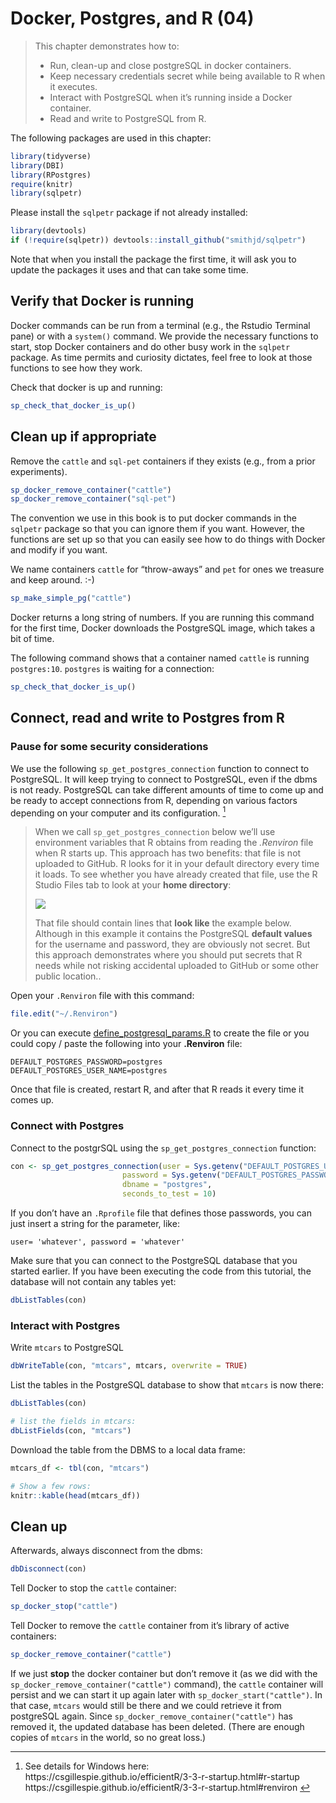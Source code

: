 # Docker, Postgres, and R (04)

> This chapter demonstrates how to:
>
>  * Run, clean-up and close postgreSQL in docker containers.
>  * Keep necessary credentials secret while being available to R when it executes.
>  * Interact with PostgreSQL when it's running inside a Docker container.
>  * Read and write to PostgreSQL from R.

The following packages are used in this chapter:
```r
library(tidyverse)
library(DBI)
library(RPostgres)
require(knitr)
library(sqlpetr)
```

Please install the `sqlpetr` package if not already installed:
```r
library(devtools)
if (!require(sqlpetr)) devtools::install_github("smithjd/sqlpetr")
```
Note that when you install the package the first time, it will ask you to update the packages it uses and that can take some time.

## Verify that Docker is running

Docker commands can be run from a terminal (e.g., the Rstudio Terminal pane) or with a `system()` command.  We provide the necessary functions to start, stop Docker containers and do other busy work in the `sqlpetr` package.  As time permits and curiosity dictates, feel free to look at those functions to see how they work.

Check that docker is up and running:

```r
sp_check_that_docker_is_up()
```

## Clean up if appropriate
Remove the `cattle` and `sql-pet` containers if they exists (e.g., from a prior experiments).  
```r
sp_docker_remove_container("cattle")
sp_docker_remove_container("sql-pet")
```

The convention we use in this book is to put docker commands in the `sqlpetr` package so that you can ignore them if you want.  However, the functions are set up so that you can easily see how to do things with Docker and modify if you want.

We name containers `cattle` for "throw-aways" and `pet` for ones we treasure and keep around.  :-)
```r
sp_make_simple_pg("cattle")

```

Docker returns a long string of numbers.  If you are running this command for the first time, Docker downloads the PostgreSQL image, which takes a bit of time.

The following command shows that a container named `cattle` is running `postgres:10`.  `postgres` is waiting for a connection:
```r
sp_check_that_docker_is_up()

```
## Connect, read and write to Postgres from R

### Pause for some security considerations

We use the following `sp_get_postgres_connection` function to connect to PostgreSQL.  It will keep trying to connect to PostgreSQL, even if the dbms is not ready.  PostgreSQL can take different amounts of time to come up and be ready to accept connections from R, depending on various factors depending on your computer and its configuration. ^[See details for Windows here:<br>   https://csgillespie.github.io/efficientR/3-3-r-startup.html#r-startup </br>https://csgillespie.github.io/efficientR/3-3-r-startup.html#renviron ]

> When we call `sp_get_postgres_connection` below we'll use environment variables that R obtains from reading the *.Renviron* file when R starts up.  This approach has two benefits: that file is not uploaded to GitHub. R looks for it in your default directory every time it loads.  To see whether you have already created that file, use the R Studio Files tab to look at your **home directory**:
>
![](screenshots/locate-renviron-file.png)
>
> That file should contain lines that **look like** the example below. Although in this example it contains the PostgreSQL <b>default values</b> for the username and password, they are obviously not secret.  But this approach demonstrates where you should put secrets that R needs while not risking accidental uploaded to GitHub or some other public location..

Open your `.Renviron` file with this command:
```r
file.edit("~/.Renviron")
```

Or you can execute [define_postgresql_params.R](define_postgresql_params.R) to create the file or you could copy / paste the following into your **.Renviron** file:
```
DEFAULT_POSTGRES_PASSWORD=postgres
DEFAULT_POSTGRES_USER_NAME=postgres
```
Once that file is created, restart R, and after that R reads it every time it comes up. 

### Connect with Postgres

Connect to the postgrSQL using the `sp_get_postgres_connection` function:
```r
con <- sp_get_postgres_connection(user = Sys.getenv("DEFAULT_POSTGRES_USER_NAME"),
                         password = Sys.getenv("DEFAULT_POSTGRES_PASSWORD"),
                         dbname = "postgres",
                         seconds_to_test = 10)
```
If you don't have an `.Rprofile` file that defines those passwords, you can just insert a string for the parameter, like:

  `user= 'whatever', password = 'whatever'`

Make sure that you can connect to the PostgreSQL database that you started earlier. If you have been executing the code from this tutorial, the database will not contain any tables yet:

```r
dbListTables(con)
```
<!--
The following needs to be expanded and explained -- it doesn't stand on its own as written.
### Alternative: put the database password in an environment file

The goal is to put the password in an untracked file that will **not** be committed in your source code repository. Your code can reference the name of the variable, but the value of that variable will not appear in open text in your source code.

We have chosen to call the file `dev_environment.csv` in the current working directory where you are executing this script. That file name appears in the `.gitignore` file, so that you will not accidentally commit it. We are going to create that file now.

You will be prompted for the database password. By default, a PostgreSQL database defines a database user named `postgres`, whose password is `postgres`. If you have changed the password or created a new user with a different password, then enter those new values when prompted. Otherwise, enter `postgres` and `postgres` at the two prompts.

In an interactive environment, you could execute a snippet of code that prompts the user for their username and password with the following snippet (which isn't run in the book):

Your password is still in plain text in the file, `dev_environment.csv`, so you should protect that file from exposure. However, you do not need to worry about committing that file accidentally to your git repository, because the name of the file appears in the `.gitignore` file.

For security, we use values from the `environment_variables` data.frame, rather than keeping the `username` and `password` in plain text in a source file.
-->
### Interact with Postgres

Write `mtcars` to PostgreSQL
```r
dbWriteTable(con, "mtcars", mtcars, overwrite = TRUE)
```

List the tables in the PostgreSQL database to show that `mtcars` is now there:

```r
dbListTables(con)

# list the fields in mtcars:
dbListFields(con, "mtcars")
```

Download the table from the DBMS to a local data frame:
```r
mtcars_df <- tbl(con, "mtcars")

# Show a few rows:
knitr::kable(head(mtcars_df))
```

## Clean up

Afterwards, always disconnect from the dbms:
```r
dbDisconnect(con)
```
Tell Docker to stop the `cattle` container:
```r
sp_docker_stop("cattle")
```

Tell Docker to remove the `cattle` container from it's library of active containers:
```r
sp_docker_remove_container("cattle")
```

If we just **stop** the docker container but don't remove it (as we did with the `sp_docker_remove_container("cattle")` command), the `cattle` container will persist and we can start it up again later with `sp_docker_start("cattle")`.  In that case, `mtcars` would still be there and we could retrieve it from postgreSQL again.  Since `sp_docker_remove_container("cattle")`  has removed it, the updated database has been deleted.  (There are enough copies of `mtcars` in the world, so no great loss.)
